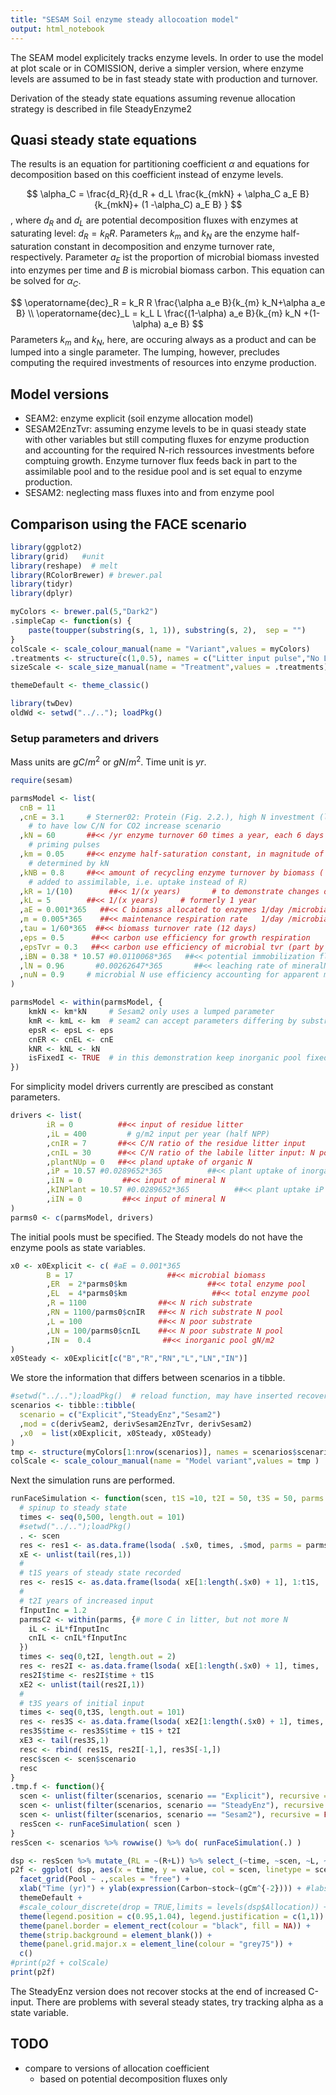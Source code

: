 ```yaml
---
title: "SESAM Soil enzyme steady allocoation model"
output: html_notebook
---
```


The SEAM model explicitely tracks enzyme levels. In order to use the model at plot scale or in COMISSION, derive a simpler version, where enzyme levels are assumed to be in fast steady state with production and turnover.

Derivation of the steady state equations assuming revenue allocation strategy is described in file SteadyEnzyme2

## Quasi steady state equations
The results is an equation for partitioning coefficient $\alpha$ and equations for decomposition based on this coefficient instead of enzyme levels.

$$
\alpha_C = \frac{d_R}{d_R + d_L \frac{k_{mkN} + \alpha_C a_E B}{k_{mkN}+ (1 -\alpha_C) a_E B} }
$$
, where $d_R$ and $d_L$ are potential decomposition fluxes with enzymes at saturating level: $d_R = k_R R$. Parameters $k_{m}$ and $k_N$ are the enzyme half-saturation constant in decomposition and  enzyme turnover rate, respectively. Parameter $a_E$ ist the proportion of microbial biomass invested into enzymes per time and $B$ is microbial biomass carbon. This equation can be solved for $\alpha_C$.

$$
\operatorname{dec}_R = k_R R \frac{\alpha a_e B}{k_{m} k_N+\alpha a_e B} \\
\operatorname{dec}_L = k_L L \frac{(1-\alpha) a_e B}{k_{m} k_N +(1-\alpha) a_e B}
$$
Parameters $k_m$ and $k_N$, here, are occuring always as a product and can be lumped into a single parameter. The lumping, however, precludes computing the required investments of resources into enzyme production.

## Model versions
- SEAM2: enzyme explicit (soil enzyme allocation model)
- SESAM2EnzTvr: assuming enzyme levels to be in quasi steady state with other variables but still computing fluxes for enzyme production and accounting for the required N-rich ressources investments before comptuing growth. Enzyme turnover flux feeds back in part to the assimilable pool and to the residue pool and is set equal to enzyme production.
- SESAM2: neglecting mass fluxes into and from enzyme pool

## Comparison using the FACE scenario
```r
library(ggplot2)
library(grid)   #unit
library(reshape)  # melt
library(RColorBrewer) # brewer.pal
library(tidyr)
library(dplyr)

myColors <- brewer.pal(5,"Dark2")	
.simpleCap <- function(s) {
    paste(toupper(substring(s, 1, 1)), substring(s, 2),  sep = "")
}
colScale <- scale_colour_manual(name = "Variant",values = myColors)
.treatments <- structure(c(1,0.5), names = c("Litter input pulse","No Litter input"))
sizeScale <- scale_size_manual(name = "Treatment",values = .treatments)

themeDefault <- theme_classic()  
```

```r
library(twDev)
oldWd <- setwd("../.."); loadPkg()
```


### Setup parameters and drivers
Mass units are $gC/m^2$ or $gN/m^2$. Time unit is $yr$.
```r
require(sesam)

parmsModel <- list(
  cnB = 11
  ,cnE = 3.1     # Sterner02: Protein (Fig. 2.2.), high N investment (low P) need 
    # to have low C/N for CO2 increase scenario
  ,kN = 60       ##<< /yr enzyme turnover 60 times a year, each 6 days -> fast 
    # priming pulses
  ,km = 0.05     ##<< enzyme half-saturation constant, in magnitude of enzymes, 
    # determined by kN
  ,kNB = 0.8     ##<< amount of recycling enzyme turnover by biomass (
    # added to assimilable, i.e. uptake instead of R)
  ,kR = 1/(10)        ##<< 1/(x years)       # to demonstrate changes on short time scale
  ,kL = 5        ##<< 1/(x years)     # formerly 1 year
  ,aE = 0.001*365   ##<< C biomass allocated to enzymes 1/day /microbial biomass
  ,m = 0.005*365    ##<< maintenance respiration rate   1/day /microbial biomass, Bogedom Fig. 1
  ,tau = 1/60*365  ##<< biomass turnover rate (12 days)
  ,eps = 0.5      ##<< carbon use efficiency for growth respiration
  ,epsTvr = 0.3   ##<< carbon use efficiency of microbial tvr (part by predators which respire and corresponding amount of N must be mineralized)
  ,iBN = 0.38 * 10.57 #0.0110068*365   ##<< potential immobilization flux rate (immoNPot = iBN IN)
  ,lN = 0.96       #0.00262647*365       ##<< leaching rate of mineralN lN IN
  ,nuN = 0.9     # microbial N use efficiency accounting for apparent minceralization of N during uptake in heterogeneous soils
)

parmsModel <- within(parmsModel, {
    kmkN <- km*kN     # Sesam2 only uses a lumped parameter
    kmR <- kmL <- km  # seam2 can accept parameters differing by substrate
    epsR <- epsL <- eps
    cnER <- cnEL <- cnE 
    kNR <- kNL <- kN    
    isFixedI <- TRUE  # in this demonstration keep inorganic pool fixed
})

```

For simplicity model drivers currently are prescibed as constant parameters.
```r
drivers <- list(
        iR = 0          ##<< input of residue litter
        ,iL = 400         # g/m2 input per year (half NPP)
        ,cnIR = 7       ##<< C/N ratio of the residue litter input
        ,cnIL = 30      ##<< C/N ratio of the labile litter input: N poor substrate, here no inorganic N supply, 
        ,plantNUp = 0   ##<< pland uptake of organic N
        ,iP = 10.57 #0.0289652*365          ##<< plant uptake of inorganic N (IN), currently as absolute flux
        ,iIN = 0         ##<< input of mineral N
        ,kINPlant = 10.57 #0.0289652*365          ##<< plant uptake iP IN
        ,iIN = 0         ##<< input of mineral N
)
parms0 <- c(parmsModel, drivers)
```

The initial pools must be specified. The Steady models do not have the enzyme pools as state variables.
```r
x0 <- x0Explicit <- c( #aE = 0.001*365
        B = 17                     ##<< microbial biomass 
        ,ER  = 2*parms0$km                  ##<< total enzyme pool
        ,EL  = 4*parms0$km                   ##<< total enzyme pool
        ,R = 1100                ##<< N rich substrate
        ,RN = 1100/parms0$cnIR   ##<< N rich substrate N pool
        ,L = 100                 ##<< N poor substrate
        ,LN = 100/parms0$cnIL    ##<< N poor substrate N pool
        ,IN =  0.4                ##<< inorganic pool gN/m2
)
x0Steady <- x0Explicit[c("B","R","RN","L","LN","IN")]
```

We store the information that differs between scenarios in a tibble.
```r
#setwd("../..");loadPkg()  # reload function, may have inserted recover
scenarios <- tibble::tibble(
  scenario = c("Explicit","SteadyEnz","Sesam2")
  ,mod = c(derivSeam2, derivSesam2EnzTvr, derivSesam2)
  ,x0  = list(x0Explicit, x0Steady, x0Steady)
)
tmp <- structure(myColors[1:nrow(scenarios)], names = scenarios$scenario)
colScale <- scale_colour_manual(name = "Model variant",values = tmp )
```

Next the simulation runs are performed.
```r
runFaceSimulation <- function(scen, t1S =10, t2I = 50, t3S = 50, parms = parms0){
  # spinup to steady state
  times <- seq(0,500, length.out = 101)
  #setwd("../..");loadPkg()
  . <- scen
  res <- res1 <- as.data.frame(lsoda( .$x0, times, .$mod, parms = parms))
  xE <- unlist(tail(res,1))
  #
  # t1S years of steady state recorded
  res <- res1S <- as.data.frame(lsoda( xE[1:length(.$x0) + 1], 1:t1S, .$mod, parms = parms))
  #
  # t2I years of increased input
  fInputInc = 1.2
  parmsC2 <- within(parms, {# more C in litter, but not more N 
    iL <- iL*fInputInc
    cnIL <- cnIL*fInputInc
  }) 
  times <- seq(0,t2I, length.out = 2)
  res <- res2I <- as.data.frame(lsoda( xE[1:length(.$x0) + 1], times, .$mod, parms = parmsC2))
  res2I$time <- res2I$time + t1S 
  xE2 <- unlist(tail(res2I,1))
  #
  # t3S years of initial input
  times <- seq(0,t3S, length.out = 101)
  res <- res3S <- as.data.frame(lsoda( xE2[1:length(.$x0) + 1], times, .$mod, parms = parms))
  res3S$time <- res3S$time + t1S + t2I
  xE3 <- tail(res3S,1)
  resc <- rbind( res1S, res2I[-1,], res3S[-1,])
  resc$scen <- scen$scenario
  resc
}
.tmp.f <- function(){
  scen <- unlist(filter(scenarios, scenario == "Explicit"), recursive = FALSE)
  scen <- unlist(filter(scenarios, scenario == "SteadyEnz"), recursive = FALSE)
  scen <- unlist(filter(scenarios, scenario == "Sesam2"), recursive = FALSE)
  resScen <- runFaceSimulation( scen )
}
resScen <- scenarios %>% rowwise() %>% do( runFaceSimulation(.) )
```


```r
dsp <- resScen %>% mutate_(RL = ~(R+L)) %>% select_(~time, ~scen, ~L, ~R, ~RL) %>% gather_("Pool","value", c("L","R","RL"))
p2f <- ggplot( dsp, aes(x = time, y = value, col = scen, linetype = scen)) + geom_line(size = 1) +
  facet_grid(Pool ~ .,scales = "free") + 
  xlab("Time (yr)") + ylab(expression(Carbon~stock~(gCm^{-2}))) + #labs(linetype = "Substrate pool") +
  themeDefault +
  #scale_colour_discrete(drop = TRUE,limits = levels(dsp$Allocation)) +
  theme(legend.position = c(0.95,1.04), legend.justification = c(1,1)) +
  theme(panel.border = element_rect(colour = "black", fill = NA)) +
  theme(strip.background = element_blank()) +			
  theme(panel.grid.major.x = element_line(colour = "grey75")) +
  c()
#print(p2f + colScale)
print(p2f)
```

The SteadyEnz version does not recover stocks at the end of increased C-input.
There are problems with several steady states, try tracking alpha as a state 
variable.

## TODO
- compare to versions of allocation coefficient
    + based on potential decomposition fluxes only
